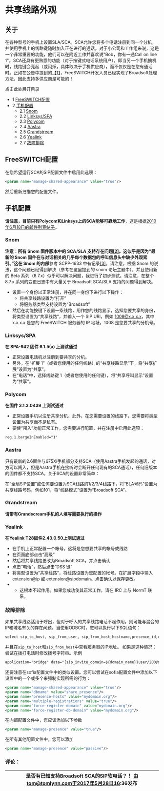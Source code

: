 # 共享线路外观

## 关于

在各种型号的手机上设置SLA/SCA。SCA允许您将多个电话注册到同一个分机，并使用手机上的线路键随时加入正在进行的通话。对于小公司和工作组来说，这是一个非常重要的功能，他们可以在附近工作并喜欢说"Bob，你有一通Call on line 1"。SCA还具有更熟悉的功能（对于按键式电话系统用户），即当另一个手机摘机时，线路键会亮起（或闪烁，具体取决于手机供应商），而不仅仅是在您有通话时。正如在公告中提到的[【1】](http://www.freeswitch.org/node/227)，FreeSWITCH开发人员已经实现了Broadsoft处理方法，因此支持多供应商是可能的！

点击此处展开目录

* 1 [FreeSWITCH配置](#freeswitch-configuration)
* 2 [手机配置](#handset-configuration)  
   * 2.1 [Snom](#-freeswitch--shared-line-appearance-)  
   * 2.2 [Linksys/SPA](#linksysspa)  
   * 2.3 [Polycom](#polycom)  
   * 2.4 [Aastra](#aastra)  
   * 2.5 [Grandstream](#grandstream)  
   * 2.6 [Yealink](#yealink)  
   * 2.7 [故障排除](#troubleshooting)

## FreeSWITCH配置

在您希望运行SCA的SIP配置文件中启用此选项：

```xml
<param name="manage-shared-appearance" value="true"/>
```

然后重新扫描您的配置文件。

## 手机配置

**请注意，目前只有Polycom和Linksys上的SCA能够可靠地工作**，这是根据[2010年6月18日的邮件列表帖子](http://lists.freeswitch.org/pipermail/freeswitch-users/2010-June/059382.html)。

### Snom

**注意：**所有 Snom 固件版本中的 SCA/SLA 支持存在问题[\[2\]](http://lists.freeswitch.org/pipermail/freeswitch-users/2010-June/059382.html)。这似乎是因为“最新的 Snom 固件在与对话相关的几乎每个数据包的呼叫信息头中缺少外观索引。”这在 Snom 的**内部**参考 SCPP-1633 中有记录[\[3\]](http://forum.snom.com/index.php?showtopic=4585)。请注意，根据 Snom 的说法，这个问题已经得到解决（参考在这里提到的 snom 论坛主题中），并且使用新的 Beta 系列（8.7.x）似乎可以解决问题，我进行了初步测试。请注意，在整个 8.7.x 系列的变更日志中有大量关于 Broadsoft SCA/SLA 支持的问题得到解决。

* 设置一个身份以正常注册，并在同一身份下进行以下操作：
   * 将共享线路设置为“打开”
   * 将服务器类型支持设置为“Broadsoft”
* 然后在功能按键下设置一条线路，用作您的线路显示，选择您要共享的身份，将类型设置为“共享线路”，并输入一个 SIP URI，例如 1008@x.x.x.x，其中 x.x.x.x 是您的 FreeSWITCH 服务器的 IP 地址，1008 是您要共享的分机号。

### Linksys/SPA

**在 SPA-942 固件 6.1.5(a) 上测试通过**

* 正常设置电话机以注册到要共享的分机。
* 另外，在“扩展 1”（或者您使用的任何线路）的“共享线路显示”下，将“共享扩展”设置为“共享”。
* 在“电话”中，选择线路键 1（或者您使用的任何键），将“共享呼叫显示”设置为“共享”。

### Polycom

**在固件 3.1.3.0439 上测试通过**

* 正常设置手机以注册共享分机，此外，在您需要设置的线路下，您需要将类型设置为共享而不是私有。
* 要使“闯入”功能正常工作，您需要进行配置，并在注册中启用此选项：

```xml
reg.1.bargeInEnabled="1"
```

### Aastra

只有最新的2.6固件与675Xi手机部分支持SCA（使用Aastra手机发起的通话，对方可以闯入，但是Aastra手机在接听时会断开任何现有的SCA通话），任何旧版本的固件都不支持SCA。关于SCA的设置非常简单：

在“全局SIP设置”或任何要设置为SCA线路的1/2/3/4线路下，将“BLA号码”设置为共享线路号码，例如101，将“线路模式”设置为“Broadsoft SCA”。

### Grandstream

**请带有Grandscream手机的人填写需要执行的操作**

### Yealink

**在Yealink T28固件2.43.0.50上测试通过**

* 在手机上正常配置一个帐号。这将是您想要共享的帐号或线路
* 在页面底部点击“高级”
* 然后将共享线路更改为Broadsoft SCA，并点击确认
* 点击“电话”，然后点击“DSS 键”
* 将类型设置为“共享线路”，将线路设置为您配置的帐号。在扩展字段中输入extension@ip 或 extension@sipdomain。点击确认以保存更改。
* * 这根本不起作用。如果您成功使其正常工作，请在 IRC 上与 NormT 联系。

### 故障排除

如果共享线路适用于呼出，但对于呼入的共享线路电话不起作用，则可能与混合的IP和域名有关的存在问题。当使用ODBC时，您可以执行以下SQL语句：

```xml
select sip_to_host, sip_from_user, sip_from_host,hostname,presence_id,call_info from sip_dialogs;
```

并且在`sip_to_host`和`sip_from_host`中查看服务器的IP地址。 如果是这种情况：尝试在拨打电话时修改拨号字符串。示例

```xml
application="bridge" data="{sip_invite_domain=${domain_name}}user/200@mydomain.org"
```

还要注意在sofia配置文件中的类似设置。您可以尝试在sofia配置文件中添加以下设置中的一个或多个来强制实现所需的行为：

```xml
<param name="manage-shared-appearance" value="true"/>
<param name="dbname" value="share_presence"/>
<param name="presence-hosts" value="mydomain.org"/>
<param name="multiple-registrations" value="true"/>
<param name="force-register-domain" value="mydomain.org"/>
<param name="force-register-db-domain" value="mydomain.org"/>
```

在内部配置文件中，您应该添加以下参数

```xml
<param name="manage-presence" value="true"/>
```

在所有其他配置文件中，您可以添加

```xml
<param name="manage-presence" value="passive"/>
```

### 评论：

| 是否有已知支持Broadsoft SCA的SIP软电话？！[](/images/icons/contenttypes/comment_16.png) 由tom@tomlynn.com于2017年5月28日16:36发布 |
| -------------------------------------------------------------------------------------------------------------------------------------------------------------------- |